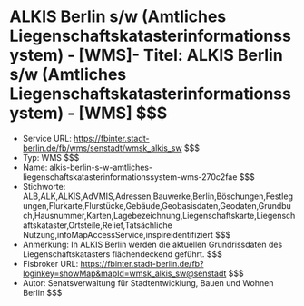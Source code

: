 # ALKIS Berlin s/w (Amtliches Liegenschaftskatasterinformationssystem) - [WMS]- Titel: ALKIS Berlin s/w (Amtliches Liegenschaftskatasterinformationssystem) - [WMS] $$$
- Service URL: https://fbinter.stadt-berlin.de/fb/wms/senstadt/wmsk_alkis_sw $$$
- Typ: WMS $$$
- Name: alkis-berlin-s-w-amtliches-liegenschaftskatasterinformationssystem-wms-270c2fae $$$
- Stichworte: ALB,ALK,ALKIS,AdVMIS,Adressen,Bauwerke,Berlin,Böschungen,Festlegungen,Flurkarte,Flurstücke,Gebäude,Geobasisdaten,Geodaten,Grundbuch,Hausnummer,Karten,Lagebezeichnung,Liegenschaftskarte,Liegenschaftskataster,Ortsteile,Relief,Tatsächliche Nutzung,infoMapAccessService,inspireidentifiziert $$$
- Anmerkung: In ALKIS Berlin werden die aktuellen Grundrissdaten des Liegenschaftskatasters flächendeckend geführt. $$$
- Fisbroker URL: https://fbinter.stadt-berlin.de/fb?loginkey=showMap&mapId=wmsk_alkis_sw@senstadt $$$
- Autor: Senatsverwaltung für Stadtentwicklung, Bauen und Wohnen Berlin $$$
